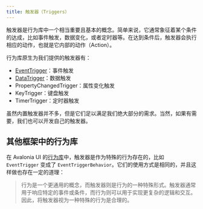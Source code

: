 ```yaml
---
title: 触发器（Triggers）
---
```


触发器是行为库中一个相当重要且基本的概念。简单来说，它通常象征着某个条件的达成，比如事件触发，数据变化，或者定时器等。在达到条件后，触发器会执行相应的动作，也就是它内部的动作（Action）。

行为库原生为我们提供的触发器有：

- [EventTrigger](./eventtrigger.mdx)：事件触发
- [DataTrigger](./datatrigger.mdx)：数据触发
- PropertyChangedTrigger：属性变化触发
- KeyTrigger：键盘触发
- TimerTrigger：定时器触发

虽然内置触发器并不多，但是它们足以满足我们绝大部分的需求。当然，如果有需要，我们也可以开发自己的触发器。

## 其他框架中的行为库

在 Avalonia UI 的[行为库](https://github.com/wieslawsoltes/Avalonia.Xaml.Behaviors)中，触发器是作为特殊的行为存在的，比如 `EventTrigger` 变成了 `EventTriggerBehavior`。它们的使用方式是相同的，并且这样做也存在一定的道理：

> 行为是一个更通用的概念，而触发器则是行为的一种特殊形式。触发器通常用于响应特定的事件或条件，而行为则可以用于实现更复杂的逻辑和交互。因此，将触发器视为一种特殊的行为是合理的。
